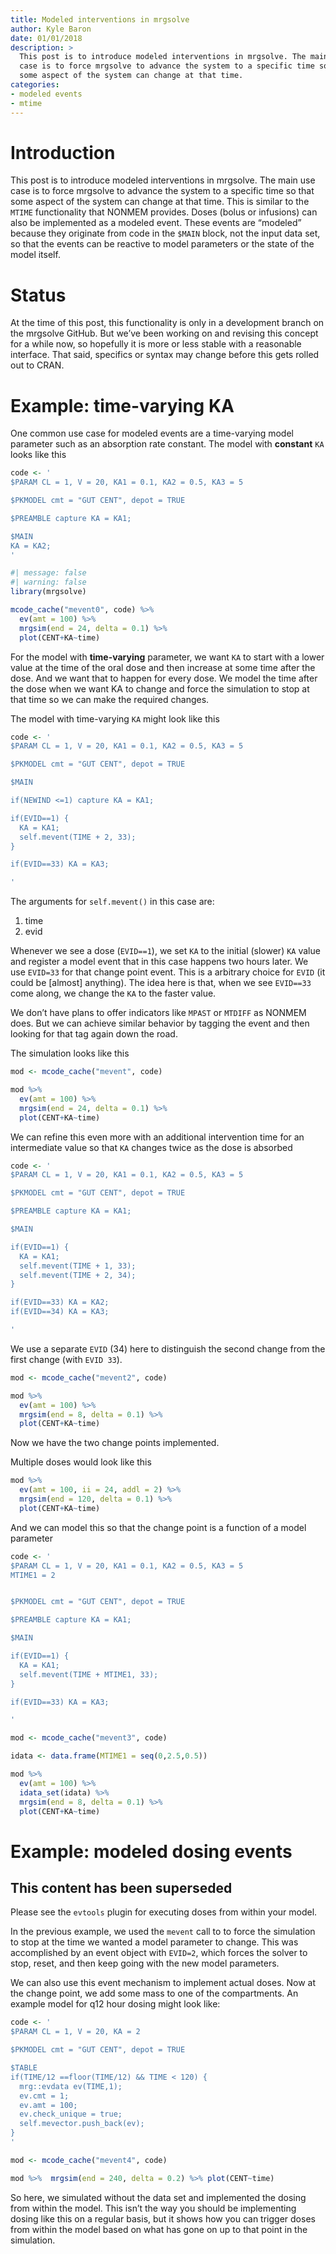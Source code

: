 ```yaml
---
title: Modeled interventions in mrgsolve
author: Kyle Baron
date: 01/01/2018
description: > 
  This post is to introduce modeled interventions in mrgsolve. The main use
  case is to force mrgsolve to advance the system to a specific time so that 
  some aspect of the system can change at that time. 
categories:
- modeled events
- mtime
---
```



# Introduction

This post is to introduce modeled interventions in mrgsolve. The main use
case is to force mrgsolve to advance the 
system to a specific time so that some aspect of the system 
can change at that time.  This is similar to the `MTIME` functionality
that NONMEM provides.  Doses (bolus or infusions)
can also be implemented as a modeled event.  These events are "modeled"
because they originate from code in the `$MAIN` block, not the 
input data set, so that the events can be reactive to model parameters
or the state of the model itself. 

# Status
At the time of this post, this functionality is only in a development
branch on the mrgsolve GitHub.  But we've been working on and 
revising this concept for a while now, so hopefully it is 
more or less stable with a reasonable interface. That said, specifics
or syntax may change before this gets rolled out to CRAN. 

# Example: time-varying KA

One common use case for modeled events are a time-varying 
model parameter such as an absorption rate constant.  The model with 
__constant__ `KA` looks like this

```r
code <- '
$PARAM CL = 1, V = 20, KA1 = 0.1, KA2 = 0.5, KA3 = 5

$PKMODEL cmt = "GUT CENT", depot = TRUE

$PREAMBLE capture KA = KA1;

$MAIN
KA = KA2;
' 
```


```r
#| message: false
#| warning: false
library(mrgsolve)

mcode_cache("mevent0", code) %>% 
  ev(amt = 100) %>% 
  mrgsim(end = 24, delta = 0.1) %>%
  plot(CENT+KA~time)
```

For the model with __time-varying__ parameter, we want `KA` to start with a lower
value at the time of the oral
dose and then increase at some time after the dose.  And we 
want that to happen for every dose.  We model the time after the 
dose when we want KA to change and force the simulation to stop at that
time so we can make the required changes.

The model with time-varying `KA` might look like this

```r
code <- '
$PARAM CL = 1, V = 20, KA1 = 0.1, KA2 = 0.5, KA3 = 5

$PKMODEL cmt = "GUT CENT", depot = TRUE

$MAIN

if(NEWIND <=1) capture KA = KA1;

if(EVID==1) {
  KA = KA1;
  self.mevent(TIME + 2, 33);
}

if(EVID==33) KA = KA3;

' 
```

The arguments for `self.mevent()` in this case are:

1. time
1. evid


Whenever we see a dose (`EVID==1`), we set `KA` to the initial (slower)
`KA` value and register a model event that in this case happens 
two hours later.  We use `EVID=33` for that change point event.  This is a 
arbitrary choice for `EVID` (it could be [almost] anything).  The idea here 
is that, when we see `EVID==33` come along, we change the `KA` to the faster value. 

We don't have plans to offer indicators like `MPAST` or `MTDIFF` as 
NONMEM does.  But we can achieve similar behavior by tagging the event
and then looking for that tag again down the road.  

The simulation looks like this

```r
mod <- mcode_cache("mevent", code)

mod %>% 
  ev(amt = 100) %>% 
  mrgsim(end = 24, delta = 0.1) %>%
  plot(CENT+KA~time)
```

We can refine this even more with an additional intervention time for an 
intermediate value so that `KA` changes twice as the dose is absorbed

```r
code <- '
$PARAM CL = 1, V = 20, KA1 = 0.1, KA2 = 0.5, KA3 = 5

$PKMODEL cmt = "GUT CENT", depot = TRUE

$PREAMBLE capture KA = KA1;

$MAIN

if(EVID==1) {
  KA = KA1;
  self.mevent(TIME + 1, 33);
  self.mevent(TIME + 2, 34);
}

if(EVID==33) KA = KA2;
if(EVID==34) KA = KA3;

' 
```


We use a separate `EVID` (34) here to distinguish the second change 
from the first change (with `EVID 33`).


```r
mod <- mcode_cache("mevent2", code)

mod %>% 
  ev(amt = 100) %>% 
  mrgsim(end = 8, delta = 0.1) %>%
  plot(CENT+KA~time)
```

Now we have the two change points implemented. 

Multiple doses would look like this

```r
mod %>% 
  ev(amt = 100, ii = 24, addl = 2) %>% 
  mrgsim(end = 120, delta = 0.1) %>%
  plot(CENT+KA~time)
```

And we can model this so that the change point is a function of a model 
parameter

```r
code <- '
$PARAM CL = 1, V = 20, KA1 = 0.1, KA2 = 0.5, KA3 = 5
MTIME1 = 2


$PKMODEL cmt = "GUT CENT", depot = TRUE

$PREAMBLE capture KA = KA1;

$MAIN

if(EVID==1) {
  KA = KA1;
  self.mevent(TIME + MTIME1, 33);
}

if(EVID==33) KA = KA3;

' 
```

```r
mod <- mcode_cache("mevent3", code)

idata <- data.frame(MTIME1 = seq(0,2.5,0.5))

mod %>% 
  ev(amt = 100) %>% 
  idata_set(idata) %>%
  mrgsim(end = 8, delta = 0.1) %>%
  plot(CENT+KA~time)
```



# Example: modeled dosing events

::: {.callout-important appearance="simple"}

## This content has been superseded

Please see the `evtools` plugin for executing doses from within your model.

:::


In the previous example, we used the `mevent` call to 
to force the simulation to stop at the time we wanted a model 
parameter to change. This was accomplished by an event object
with `EVID=2`, which forces the solver to stop, reset, and then keep going 
with the new model parameters.

We can also use this event mechanism to implement actual doses.  Now
at the change point, we add some mass to one of the compartments.  An example
model for q12 hour dosing might look like:

```r
code <- '
$PARAM CL = 1, V = 20, KA = 2

$PKMODEL cmt = "GUT CENT", depot = TRUE

$TABLE
if(TIME/12 ==floor(TIME/12) && TIME < 120) {
  mrg::evdata ev(TIME,1);
  ev.cmt = 1;
  ev.amt = 100; 
  ev.check_unique = true;
  self.mevector.push_back(ev);
}
' 
```




```r
mod <- mcode_cache("mevent4", code)

mod %>%  mrgsim(end = 240, delta = 0.2) %>% plot(CENT~time)
```

So here, we simulated without the data set and implemented the 
dosing from within the model.  This isn't the way you should be implementing
dosing like this on a regular basis, but it shows how you can 
trigger doses from within the model based on what has gone on up to that 
point in the simulation. 


